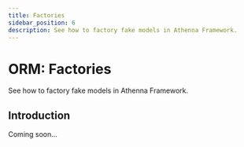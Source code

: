 ```yaml
---
title: Factories
sidebar_position: 6
description: See how to factory fake models in Athenna Framework.
---
```


# ORM: Factories

See how to factory fake models in Athenna Framework.

## Introduction

Coming soon...